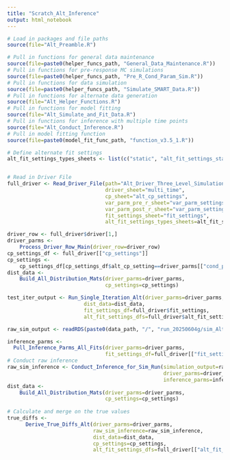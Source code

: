 ```yaml
---
title: "Scratch_Alt_Inference"
output: html_notebook
---
```



```r
# Load in packages and file paths
source(file="Alt_Preamble.R")
```

```r
# Pull in functions for general data maintenance
source(file=paste0(helper_funcs_path, "General_Data_Maintenance.R"))
# Pull in functions for pre-response MC simulations
source(file=paste0(helper_funcs_path, "Pre_R_Cond_Param_Sim.R"))
# Pull in functions for data simulation
source(file=paste0(helper_funcs_path, "Simulate_SMART_Data.R"))
# Pull in functions for alternate data generation
source(file="Alt_Helper_Functions.R")
# Pull in functions for model fitting
source(file="Alt_Simulate_and_Fit_Data.R")
# Pull in functions for inference with multiple time points
source(file="Alt_Conduct_Inference.R")
# Pull in model fitting function
source(file=paste0(model_fit_func_path, "function_v3.5_1.R"))
```

```r
# Define alternate fit settings
alt_fit_settings_types_sheets <- list(c("static", "alt_fit_settings_static"))


# Read in Driver File
full_driver <- Read_Driver_File(path="Alt_Driver_Three_Level_Simulations.xlsx", 
                                driver_sheet="multi_time", 
                                cp_sheet="alt_cp_settings",
                                var_parm_pre_r_sheet="var_parm_settings_pre_r",
                                var_parm_post_r_sheet="var_parm_settings_post_r",
                                fit_settings_sheet="fit_settings",
                                alt_fit_settings_types_sheets=alt_fit_settings_types_sheets)


```


```r
driver_row <- full_driver$driver[1,]
driver_parms <- 
    Process_Driver_Row_Main(driver_row=driver_row)
cp_settings_df <- full_driver[["cp_settings"]]
cp_settings <- 
    cp_settings_df[cp_settings_df$alt_cp_setting==driver_parms[["cond_parm_setting"]], ]
dist_data <- 
    Build_All_Distribution_Mats(driver_parms=driver_parms, 
                                cp_settings=cp_settings)
```


```r
test_iter_output <- Run_Single_Iteration_Alt(driver_parms=driver_parms, 
                         dist_data=dist_data, 
                         fit_settings_df=full_driver$fit_settings,
                         alt_fit_settings_dfs=full_driver$alt_fit_settings)
```


```r
raw_sim_output <- readRDS(paste0(data_path, "/", "run_20250604g/sim_Alt-ASIC-Primary-20"))

```



```r
inference_parms <- 
  Pull_Inference_Parms_All_Fits(driver_parms=driver_parms, 
                                fit_settings_df=full_driver[["fit_settings"]])
# Conduct raw inference
raw_sim_inference <- Conduct_Inference_for_Sim_Run(simulation_output=raw_sim_output, 
                                                   driver_parms=driver_parms,
                                                   inference_parms=inference_parms)
dist_data <- 
    Build_All_Distribution_Mats(driver_parms=driver_parms, 
                                cp_settings=cp_settings)
    
# Calculate and merge on the true values
true_diffs <- 
      Derive_True_Diffs_Alt(driver_parms=driver_parms, 
                            raw_sim_inference=raw_sim_inference,
                            dist_data=dist_data,
                            cp_settings=cp_settings,
                            alt_fit_settings_dfs=full_driver[["alt_fit_settings"]])
```

